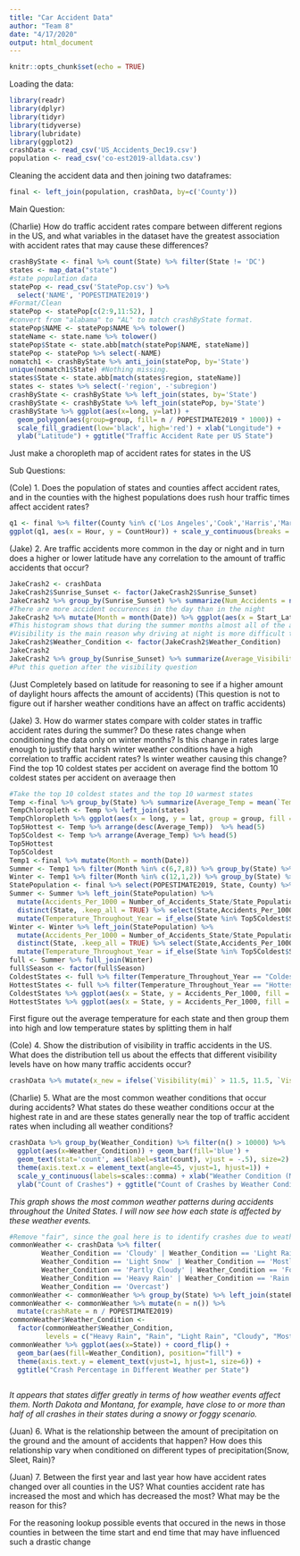 ```yaml
---
title: "Car Accident Data"
author: "Team 8"
date: "4/17/2020"
output: html_document
---
```


```r
knitr::opts_chunk$set(echo = TRUE)
```

Loading the data:
```r
library(readr) 
library(dplyr)
library(tidyr)
library(tidyverse)
library(lubridate)
library(ggplot2)
crashData <- read_csv('US_Accidents_Dec19.csv')
population <- read_csv('co-est2019-alldata.csv')
```



Cleaning the accident data and then joining two dataframes:
```r
final <- left_join(population, crashData, by=c('County'))
```

Main Question: 

(Charlie) How do traffic accident rates compare between different regions in the US, and what variables in the dataset have the greatest association with accident rates that may cause these differences?

```r
crashByState <- final %>% count(State) %>% filter(State != 'DC')
states <- map_data("state")
#state population data
statePop <- read_csv('StatePop.csv') %>%
  select('NAME', 'POPESTIMATE2019') 
#Format/Clean
statePop <- statePop[c(2:9,11:52), ]
#convert from "alabama" to "AL" to match crashByState format.
statePop$NAME <- statePop$NAME %>% tolower()
stateName <- state.name %>% tolower()
statePop$State <- state.abb[match(statePop$NAME, stateName)]
statePop <- statePop %>% select(-NAME)
nomatch1 <- crashByState %>% anti_join(statePop, by='State')
unique(nomatch1$State) #Nothing missing.
states$State <- state.abb[match(states$region, stateName)]
states <- states %>% select(-'region', -'subregion')
crashByState <- crashByState %>% left_join(states, by='State')
crashByState <- crashByState %>% left_join(statePop, by='State')
crashByState %>% ggplot(aes(x=long, y=lat)) + 
  geom_polygon(aes(group=group, fill= n / POPESTIMATE2019 * 1000)) + 
  scale_fill_gradient(low='black', high='red') + xlab("Longitude") + 
  ylab("Latitude") + ggtitle("Traffic Accident Rate per US State")
```
Just make a choropleth map of accident rates for states in the US

Sub Questions:

(Cole) 1. Does the population of states and counties affect accident rates, and in the counties with the highest populations does rush hour traffic times affect accident rates?
 
```r
q1 <- final %>% filter(County %in% c('Los Angeles','Cook','Harris','Maricopa','San Diego')) %>% group_by(Hour,County) %>% mutate(CountHour = n())
ggplot(q1, aes(x = Hour, y = CountHour)) + scale_y_continuous(breaks = seq(0, 6000, 1000),labels = function(x) format(x, scientific = FALSE)) + scale_x_continuous(breaks = seq(0, 23, 1)) + labs(title="Highest Populated County Accident Rates", x="Hour of Day", y="Number of Accidents",color="County") + geom_line(aes(color = factor(County)))
```

(Jake) 2. Are traffic accidents more common in the day or night and in turn does a higher or lower latitude have any correlation to the amount of traffic accidents that occur?


```r
JakeCrash2 <- crashData
JakeCrash2$Sunrise_Sunset <- factor(JakeCrash2$Sunrise_Sunset)
JakeCrash2 %>% group_by(Sunrise_Sunset) %>% summarize(Num_Accidents = n()) %>% ggplot(aes(x = Sunrise_Sunset, y =Num_Accidents)) + geom_bar(stat= 'identity', fill = "blue4") + geom_text(aes(label = Num_Accidents), colour = "Black", vjust = 0) + ggtitle("Number of Accidents Day vs. Night") + xlab("Time of Day") + ylab("Number of Accidents")
#There are more accident occurences in the day than in the night
JakeCrash2 %>% mutate(Month = month(Date)) %>% ggplot(aes(x = Start_Lat, fill = Sunrise_Sunset)) + geom_histogram(position = "fill",bindwith = 1.5) + facet_wrap(~Month) + ggtitle("Distribution of Number of Accidents by Latitude Faceted by Month") + xlab("Latitude") + ylab("Number of Accidents") + labs(fill = "Time of Day")
#This histogram shows that during the summer months almost all of the accidents happen during the day yet during the winter months they almost are half of the proportion of all accidents that happen. This is because daylight hours decrease during the winter. One trend in this histogram is also the fact that especially during the winter months generally as you increase in lattitude so does the proportion of night accidents the reasoning for this is as your lattitude increases daylight hours during the winter decrease more and more as you go up so its makes sense that they would be represented more heavily during the winter months. More people are forced to drive in the nighttime because not as much daylight and even though our data says more accidents occur in the daylight there are probably underlying variables that are affecting this such as sleep habits and people not wanting to drive at night. Yet eexpecially in northern regions people are forced to drive at night as the number of daylight hours decreses.
#Visibility is the main reason why driving at night is more difficult than in the day in actuality.
JakeCrash2$Weather_Condition <- factor(JakeCrash2$Weather_Condition)
JakeCrash2
JakeCrash2 %>% group_by(Sunrise_Sunset) %>% summarize(Average_Visibility = mean(`Visibility(mi)`))
#Put this quetion after the visibility question
```

(Just Completely based on latitude for reasoning to see if a higher amount of daylight hours affects the amount of accidents)
(This question is not to figure out if harsher weather conditions have an affect on traffic accidents)


(Jake) 3. How do warmer states compare with colder states in traffic accident rates during the summer? Do these rates change when conditioning the data only on winter months? Is this change in rates large enough to justify that harsh winter weather conditions have a high correlation to traffic accident rates?
Is winter weather causing this change?
Find the top 10 coldest states per accident on average find the bottom 10 coldest states per accident on averaage then 

```r
#Take the top 10 coldest states and the top 10 warmest states
Temp <-final %>% group_by(State) %>% summarize(Average_Temp = mean(`Temperature(F)`))
TempChloropleth <- Temp %>% left_join(states)
TempChloropleth %>% ggplot(aes(x = long, y = lat, group = group, fill = Average_Temp)) + geom_polygon() + ggtitle("Average Temperature During Crashes in States") + scale_fill_distiller(palette = 'YlOrRd', direction = 1)
Top5Hottest <- Temp %>% arrange(desc(Average_Temp))  %>% head(5)
Top5Coldest <- Temp %>% arrange(Average_Temp) %>% head(5)
Top5Hottest
Top5Coldest
Temp1 <-final %>% mutate(Month = month(Date))
Summer <- Temp1 %>% filter(Month %in% c(6,7,8)) %>% group_by(State) %>% mutate(Number_of_Accidents_State = n(), Average_Temp_in_Season = mean(`Temperature(F)`))
Winter <- Temp1 %>% filter(Month %in% c(12,1,2)) %>% group_by(State) %>% mutate(Number_of_Accidents_State = n(), Average_Temp_in_Season = mean(`Temperature(F)`))
StatePopulation <- final %>% select(POPESTIMATE2019, State, County) %>% distinct(County, .keep_all = TRUE) %>% group_by(State) %>% summarize(State_Population = sum(POPESTIMATE2019))
Summer <- Summer %>% left_join(StatePopulation) %>%
  mutate(Accidents_Per_1000 = Number_of_Accidents_State/State_Population*1000) %>%
  distinct(State, .keep_all = TRUE) %>% select(State,Accidents_Per_1000, Average_Temp_in_Season) %>%
  mutate(Temperature_Throughout_Year = if_else(State %in% Top5Coldest$State, "Coldest", if_else(State %in% Top5Hottest$State, "Hottest", "In Between"))) %>% mutate(Season = 'Summer')
Winter <- Winter %>% left_join(StatePopulation) %>%
  mutate(Accidents_Per_1000 = Number_of_Accidents_State/State_Population*1000) %>% 
  distinct(State, .keep_all = TRUE) %>% select(State,Accidents_Per_1000, Average_Temp_in_Season) %>%
  mutate(Temperature_Throughout_Year = if_else(State %in% Top5Coldest$State, "Coldest", if_else(State %in% Top5Hottest$State, "Hottest", "In Between"))) %>% mutate(Season = 'Winter')
full <- Summer %>% full_join(Winter)
full$Season <- factor(full$Season)
ColdestStates <- full %>% filter(Temperature_Throughout_Year == "Coldest")
HottestStates <- full %>% filter(Temperature_Throughout_Year == "Hottest")
ColdestStates %>% ggplot(aes(x = State, y = Accidents_Per_1000, fill = Season)) + geom_bar(position= "dodge", stat = 'identity') + ggtitle("Accident Rates of 5 Coldest States by Season")
HottestStates %>% ggplot(aes(x = State, y = Accidents_Per_1000, fill = Season)) + geom_bar(position= "dodge", stat = 'identity') + ggtitle("Accident Rates of 5 Warmest States by Season")
```

First figure out the average temperature for each state and then group them into high and low temperature states by splitting them in half

(Cole) 4. Show the distribution of visibility in traffic accidents in the US. What does the distribution tell us about the effects that different visibility levels have on how many traffic accidents occur?

```r
crashData %>% mutate(x_new = ifelse(`Visibility(mi)` > 11.5, 11.5, `Visibility(mi)`)) %>% ggplot(aes(x_new)) + geom_histogram(binwidth = 1, col = "black", fill = "cornflowerblue") + scale_y_continuous(breaks = seq(0, 600000, 100000),labels = function(x) format(x, scientific = FALSE)) + scale_x_continuous(breaks = seq(0, 11, 1)) + labs(title="Distribution of Visibility in Traffic Accidents in the US",x="Visibility in Miles",y="Number of Accidents")
```

(Charlie) 5. What are the most common weather conditions that occur during accidents? What states do these weather conditions occur at the highest rate in and are these states generally near the top of traffic accident rates when including all weather conditions?

```r
crashData %>% group_by(Weather_Condition) %>% filter(n() > 10000) %>%
  ggplot(aes(x=Weather_Condition)) + geom_bar(fill='blue') + 
  geom_text(stat='count', aes(label=stat(count), vjust = -.5), size=2) + 
  theme(axis.text.x = element_text(angle=45, vjust=1, hjust=1)) + 
  scale_y_continuous(labels=scales::comma) + xlab("Weather Condition (More than 10,000 Occurences)") + 
  ylab("Count of Crashes") + ggtitle("Count of Crashes by Weather Condition")
```

*This graph shows the most common weather patterns during accidents throughout the United States. I will now see how each state is affected by these weather events.*

```r
#Remove "fair", since the goal here is to identify crashes due to weather anomalies
commonWeather <- crashData %>% filter(
        Weather_Condition == 'Cloudy' | Weather_Condition == 'Light Rain' | 
        Weather_Condition == 'Light Snow' | Weather_Condition == 'Mostly Cloudy' |
        Weather_Condition == 'Partly Cloudy' | Weather_Condition == 'Fog' | 
        Weather_Condition == 'Heavy Rain' | Weather_Condition == 'Rain' | 
        Weather_Condition == 'Overcast')
commonWeather <- commonWeather %>% group_by(State) %>% left_join(statePop, by='State')
commonWeather <- commonWeather %>% mutate(n = n()) %>% 
  mutate(crashRate = n / POPESTIMATE2019)
commonWeather$Weather_Condition <- 
  factor(commonWeather$Weather_Condition, 
         levels = c("Heavy Rain", "Rain", "Light Rain", "Cloudy", "Mostly Cloudy", "Partly Cloudy", "Overcast", "Fog", "Light Snow"))
commonWeather %>% ggplot(aes(x=State)) + coord_flip() + 
  geom_bar(aes(fill=Weather_Condition), position="fill") + 
  theme(axis.text.y = element_text(vjust=1, hjust=1, size=6)) +
  ggtitle("Crash Percentage in Different Weather per State")
  
```

*It appears that states differ greatly in terms of how weather events affect them. North Dakota and Montana, for example, have close to or more than half of all crashes in their states during a snowy or foggy scenario.*

(Juan) 6. What is the relationship between the amount of precipitation on the ground and the amount of accidents that happen? How does this relationship vary when conditioned on different types of precipitation(Snow, Sleet, Rain)?


(Juan) 7. Between the first year and last year how have accident rates changed over all counties in the US? What counties accident rate has increased the most and which has decreased the most? What may be the reason for this?

For the reasoning lookup possible events that occured in the news in those counties in between the time start and end time that may have influenced such a drastic change
